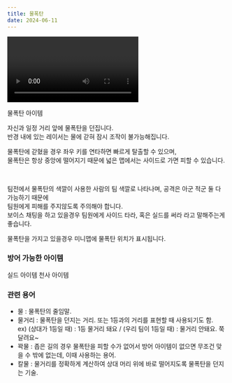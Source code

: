 ```yaml
---
title: 물폭탄
date: 2024-06-11
---
```


<Division className="mdRatio">
	<Video fileName="item/Item_Waterbomb.mp4" />
</Division>

<Sprite className="item" backgroundPosition="-168px -243px">물폭탄 아이템</Sprite>

<Bq>자신과 일정 거리 앞에 물폭탄을 던집니다.<br/>
반경 내에 있는 레이서는 물에 갇혀 잠시 조작이 불가능해집니다.</Bq>

물폭탄에 갇혔을 경우 좌우 키를 연타하면 빠르게 탈출할 수 있으며, <br/>
물폭탄은 항상 중앙에 떨어지기 때문에 넓은 맵에서는 사이드로 가면 피할 수 있습니다.

<br/>

팀전에서 물폭탄의 색깔이 사용한 사람의 팀 색깔로 나타나며, 공격은 아군 적군 둘 다 가능하기 때문에 <br/>
팀원에게 피해를 주지않도록 주의해야 합니다.<br/>
보이스 채팅을 하고 있을경우 팀원에게 사이드 타라, 혹은 실드를 써라 라고 말해주는게 좋습니다.

<Division className="mdTip">
    <Paragraph className="mdTipText">물폭탄을 가지고 있을경우 미니맵에 물폭탄 위치가 표시됩니다.</Paragraph>
</Division>

### 방어 가능한 아이템

<Division className="mdFlex mdCg">
    <Sprite className="item" backgroundPosition="-244px -165px">실드 아이템</Sprite>
    <Sprite className="item" backgroundPosition="-87px -13px">천사 아이템</Sprite>
</Division>

### 관련 용어

- 물 : 물폭탄의 줄임말.
- 물거리 : 물폭탄을 던지는 거리. 또는 1등과의 거리를 표현할 때 사용되기도 함. <br/>
ex) (상대가 1등일 때) : 1등 물거리 돼요 / (우리 팀이 1등일 때) : 물거리 안돼요. 쭉 달려요~
- 꽉물 : 좁은 길의 경우 물폭탄을 피할 수가 없어서 방어 아이템이 없으면 무조건 맞을 수 밖에 없는데, 이때 사용하는 용어.
- 칼물 : 물거리를 정확하게 계산하여 상대 머리 위에 바로 떨어지도록 물폭탄을 던지는 기술. 